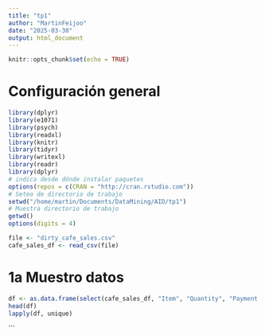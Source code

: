 ```yaml
---
title: "tp1"
author: "MartinFeijoo"
date: "2025-03-30"
output: html_document
---
```


```r
knitr::opts_chunk$set(echo = TRUE)
```

# Configuración general

```r
library(dplyr)
library(e1071)  
library(psych) 
library(readxl) 
library(knitr)  
library(tidyr)
library(writexl)
library(readr)
library(dplyr)
# indica desde dónde instalar paquetes
options(repos = c(CRAN = "http://cran.rstudio.com")) 
# Seteo de directorio de trabajo
setwd("/home/martin/Documents/DataMining/AID/tp1")
# Muestra directorio de trabajo
getwd() 
options(digits = 4)
```

```r

file <- "dirty_cafe_sales.csv"
cafe_sales_df <- read_csv(file)

```

# 1a Muestro datos
```r
df <- as.data.frame(select(cafe_sales_df, "Item", "Quantity", "Payment Method", "Location"))
head(df)
lapply(df, unique)
```


```